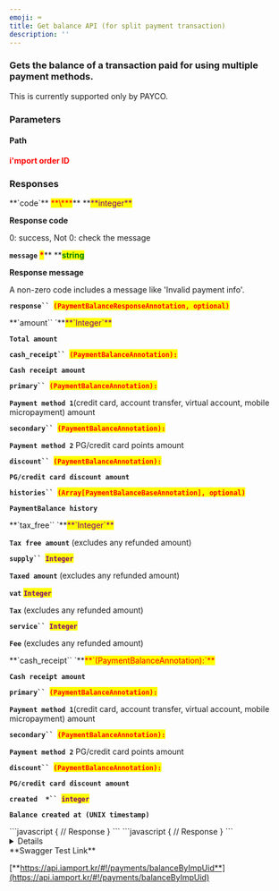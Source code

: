 ```yaml
---
emoji: ⌨
title: Get balance API (for split payment transaction)
description: ''
---
```





### Gets the balance of a transaction paid for using multiple payment methods.

<Swagger method="get" path="/payments/{imp_uid}/balance" baseUrl="https://api.iamport.kr" summary="Gets the balance of a transaction paid for using multiple payment methods.">
<SwaggerDescription>
This is currently supported only by PAYCO.

</SwaggerDescription>

### Parameters

#### Path

<SwaggerParameter name="imp_uid" type="String" required="true">
<mark style="color:red;">

**i'mport order ID**

</mark>

</SwaggerParameter>


### Responses

<SwaggerResponse status="200: OK" description="Success">
<Tabs>
<Tab title="PaymentBalanceResponse">
**`code`** <mark style="color:red;">**\***</mark>** **<mark style="color:purple;">**integer**</mark>

**Response code**

0: success, Not 0: check the message



**`message`** <mark style="color:red;">**\***</mark>** **<mark style="color:green;">**string**</mark>

**Response message**

A non-zero code includes a message like 'Invalid payment info'.



**`response`` `**<mark style="color:red;">**`(PaymentBalanceResponseAnnotation, optional)`**</mark>

</Tab>
</Tabs>

<Tabs>
<Tab title="PaymentBalanceResponseAnnotation">
**`amount`` `**<mark style="color:purple;">**`Integer`**</mark>

**`Total amount`**



**`cash_receipt`` `**<mark style="color:red;">**`(PaymentBalanceAnnotation):`**</mark>

**`Cash receipt amount`**



**`primary`` `**<mark style="color:red;">**`(PaymentBalanceAnnotation):`**</mark>

**`Payment method 1`**(credit card, account transfer, virtual account, mobile micropayment) amount



**`secondary`` `**<mark style="color:red;">**`(PaymentBalanceAnnotation):`**</mark>

**`Payment method 2`** PG/credit card points amount



**`discount`` `**<mark style="color:red;">**`(PaymentBalanceAnnotation):`**</mark>

**`PG/credit card discount amount`**



**`histories`` `**<mark style="color:red;">**`(Array[PaymentBalanceBaseAnnotation], optional)`**</mark>

**`PaymentBalance history`**

</Tab>
</Tabs>

<Tabs>
<Tab title="PaymentBalanceAnnotation">
**`tax_free`` `**<mark style="color:purple;">**`Integer`**</mark>

**`Tax free amount`** (excludes any refunded amount)



**`supply`` `**<mark style="color:purple;">**`Integer`**</mark>

**`Taxed amount`** (excludes any refunded amount)



**`vat`** <mark style="color:purple;">**`Integer`**</mark>

**`Tax`** (excludes any refunded amount)



**`service`` `**<mark style="color:purple;">**`Integer`**</mark>

**`Fee`** (excludes any refunded amount)

</Tab>
</Tabs>

<Tabs>
<Tab title="PaymentBalanceBaseAnnotation">
**`cash_receipt`` `**<mark style="color:red;">**`(PaymentBalanceAnnotation):`**</mark>

**`Cash receipt amount`**



**`primary`` `**<mark style="color:red;">**`(PaymentBalanceAnnotation):`**</mark>

**`Payment method 1`**(credit card, account transfer, virtual account, mobile micropayment) amount



**`secondary`` `**<mark style="color:red;">**`(PaymentBalanceAnnotation):`**</mark>

**`Payment method 2`** PG/credit card points amount



**`discount`` `**<mark style="color:red;">**`(PaymentBalanceAnnotation):`**</mark>

**`PG/credit card discount amount`**



**`created  *`` `**<mark style="color:purple;">**`integer`**</mark>

**`Balance created at (UNIX timestamp)`**

</Tab>
</Tabs>

</SwaggerResponse>

<SwaggerResponse status="401: Unauthorized" description="Missing or invalid access token">
```javascript
{
    // Response
}
```

</SwaggerResponse>

<SwaggerResponse status="404: Not Found" description="Invalid imp_uid">
```javascript
{
    // Response
}
```

</SwaggerResponse>

</Swagger>

<Details>
<p slot="summary">Response Model Schema</p>

```json
{
  "code": 0,
  "message": "string",
  "response": {
    "amount": 0,
    "cash_receipt": {
      "tax_free": 0,
      "supply": 0,
      "vat": 0,
      "service": 0
    },
    "primary": {
      "tax_free": 0,
      "supply": 0,
      "vat": 0,
      "service": 0
    },
    "secondary": {
      "tax_free": 0,
      "supply": 0,
      "vat": 0,
      "service": 0
    },
    "discount": {
      "tax_free": 0,
      "supply": 0,
      "vat": 0,
      "service": 0
    },
    "histories": [
      {
        "cash_receipt": {
          "tax_free": 0,
          "supply": 0,
          "vat": 0,
          "service": 0
        },
        "primary": {
          "tax_free": 0,
          "supply": 0,
          "vat": 0,
          "service": 0
        },
        "secondary": {
          "tax_free": 0,
          "supply": 0,
          "vat": 0,
          "service": 0
        },
        "discount": {
          "tax_free": 0,
          "supply": 0,
          "vat": 0,
          "service": 0
        },
        "created": 0
      }
    ]
  }
}
```

</Details>

<Hint style="success">
**Swagger Test Link**

[**https://api.iamport.kr/#!/payments/balanceByImpUid**](https://api.iamport.kr/#!/payments/balanceByImpUid)

</Hint>
